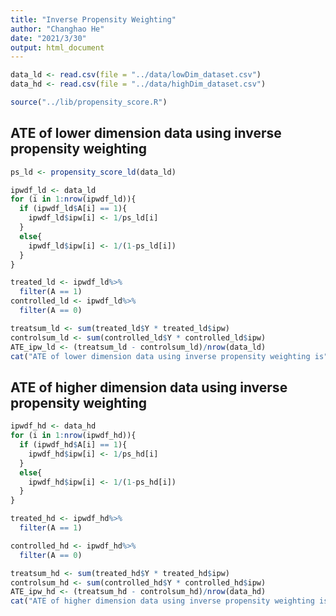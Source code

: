 ---
title: "Inverse Propensity Weighting"
author: "Changhao He"
date: "2021/3/30"
output: html_document
---

```{r setup, include=FALSE}
data_ld <- read.csv(file = "../data/lowDim_dataset.csv")
data_hd <- read.csv(file = "../data/highDim_dataset.csv")
```


```{r}
source("../lib/propensity_score.R")
```

## ATE of lower dimension data using inverse propensity weighting

```{r}
ps_ld <- propensity_score_ld(data_ld)
```

```{r}
ipwdf_ld <- data_ld
for (i in 1:nrow(ipwdf_ld)){
  if (ipwdf_ld$A[i] == 1){
    ipwdf_ld$ipw[i] <- 1/ps_ld[i]
  }
  else{
    ipwdf_ld$ipw[i] <- 1/(1-ps_ld[i])
  }
}
```

```{r}
treated_ld <- ipwdf_ld%>%
  filter(A == 1)
controlled_ld <- ipwdf_ld%>%
  filter(A == 0)

treatsum_ld <- sum(treated_ld$Y * treated_ld$ipw)
controlsum_ld <- sum(controlled_ld$Y * controlled_ld$ipw)
ATE_ipw_ld <- (treatsum_ld - controlsum_ld)/nrow(data_ld)
cat("ATE of lower dimension data using inverse propensity weighting is",ATE_ipw_ld)
```

## ATE of higher dimension data using inverse propensity weighting

```{r}
ipwdf_hd <- data_hd
for (i in 1:nrow(ipwdf_hd)){
  if (ipwdf_hd$A[i] == 1){
    ipwdf_hd$ipw[i] <- 1/ps_hd[i]
  }
  else{
    ipwdf_hd$ipw[i] <- 1/(1-ps_hd[i])
  }
}
```

```{r}
treated_hd <- ipwdf_hd%>%
  filter(A == 1)

controlled_hd <- ipwdf_hd%>%
  filter(A == 0)

treatsum_hd <- sum(treated_hd$Y * treated_hd$ipw)
controlsum_hd <- sum(controlled_hd$Y * controlled_hd$ipw)
ATE_ipw_hd <- (treatsum_hd - controlsum_hd)/nrow(data_hd)
cat("ATE of higher dimension data using inverse propensity weighting is",ATE_ipw_hd)
```

